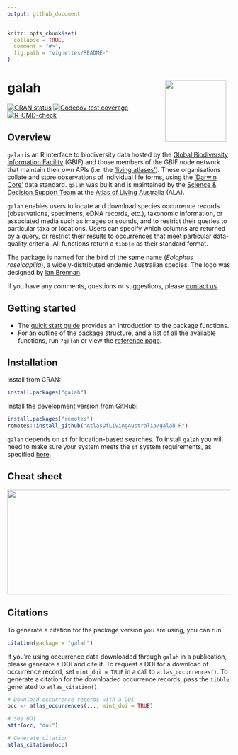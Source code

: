 ```yaml
---
output: github_document
---
```


<!-- README.md is generated from README.Rmd. Please edit that file -->

```r
knitr::opts_chunk$set(
  collapse = TRUE,
  comment = "#>",
  fig.path = "vignettes/README-"
)
```

# galah <a href="https://galah.ala.org.au/R/"><img src="man/figures/logo.png" align="right" style="margin: 0px 10px 0px 10px;" alt="" height="138"/></a>

<!-- badges: start -->

[![CRAN
status](https://www.r-pkg.org/badges/version/galah)](https://cran.r-project.org/package=galah)
[![Codecov test coverage](https://codecov.io/gh/AtlasOfLivingAustralia/galah-R/branch/main/graph/badge.svg)](https://app.codecov.io/gh/AtlasOfLivingAustralia/galah-R?branch=main)
[![R-CMD-check](https://github.com/AtlasOfLivingAustralia/galah-R/actions/workflows/R-CMD-check.yaml/badge.svg)](https://github.com/AtlasOfLivingAustralia/galah-R/actions/workflows/R-CMD-check.yaml)
<!-- badges: end -->


## Overview

`galah` is an R interface to biodiversity data hosted by the 
[Global Biodiversity Information Facility](https://www.gbif.org) (GBIF) and 
those members of the GBIF node network that maintain their own APIs (i.e. the
['living atlases'](https://living-atlases.gbif.org)). These organisations 
collate and store observations of individual life forms, using the 
['Darwin Core'](https://dwc.tdwg.org) data standard. `galah` was built and is 
maintained by the [Science & Decision Support Team](https://labs.ala.org.au) at 
the [Atlas of Living Australia](https://www.ala.org.au) (ALA).

`galah` enables users to locate and download species occurrence records 
(observations, specimens, eDNA records, etc.), taxonomic information, or 
associated media such as images or sounds, and to restrict their queries to 
particular taxa or locations. Users can specify which columns are returned by a 
query, or restrict their results to occurrences that meet particular 
data-quality criteria. All functions return a `tibble` as their standard format.

The package is named for the bird of the same name
(*Eolophus roseicapilla*), a widely-distributed endemic Australian species. The 
logo was designed by [Ian Brennan](https://www.iangbrennan.org/).

If you have any comments, questions or suggestions, please [contact us](mailto:support@ala.org.au).


## Getting started

- The [quick start guide](https://galah.ala.org.au/R/articles/quick_start_guide.html) provides an introduction to the package functions.
- For an outline of the package structure, and a list of all the available functions, run `?galah` or view the [reference page](https://galah.ala.org.au/R/index.html).



## Installation

Install from CRAN:
```r
install.packages("galah")
```

Install the development version from GitHub:
```r
install.packages("remotes")
remotes::install_github("AtlasOfLivingAustralia/galah-R")
```

`galah` depends on `sf` for location-based searches. To install `galah` you will
need to make sure your system meets the `sf` system requirements, as specified
[here](https://cran.r-project.org/package=sf).



## Cheat sheet

<a href="https://github.com/AtlasOfLivingAustralia/galah-R/blob/main/cheatsheet/galah-r.pdf"><img src="man/figures/galah_cheatsheet_thumbnail.png" width="600" height="236"/></a>



## Citations
To generate a citation for the package version you are using, you can run

```r
citation(package = "galah")
```
If you're using occurrence data downloaded through `galah` in a publication, 
please generate a DOI and cite it. To request a DOI for a download of occurrence 
record, set `mint_doi = TRUE` in a call to `atlas_occurrences()`. To generate a 
citation for the downloaded occurrence records, pass the `tibble` generated to
`atlas_citation()`.

```r
# Download occurrence records with a DOI 
occ <- atlas_occurrences(..., mint_doi = TRUE)

# See DOI
attr(occ, "doi")

# Generate citation
atlas_citation(occ)
```
